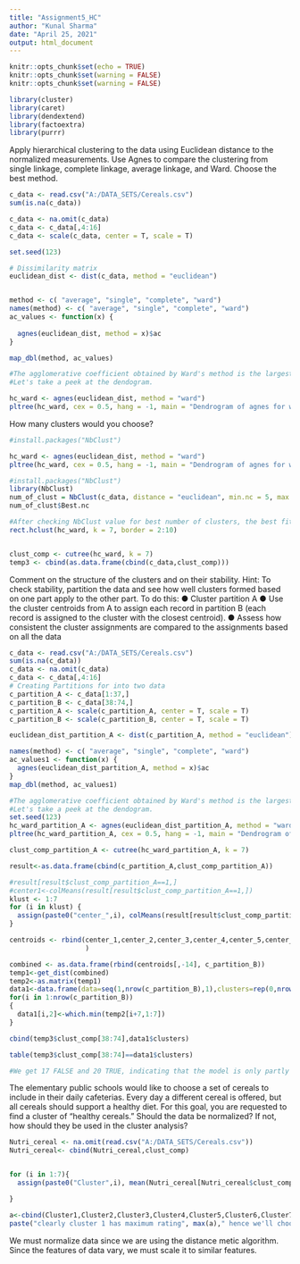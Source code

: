 ```yaml
---
title: "Assignment5_HC"
author: "Kunal Sharma"
date: "April 25, 2021"
output: html_document
---
```


```r
knitr::opts_chunk$set(echo = TRUE)
knitr::opts_chunk$set(warning = FALSE)
knitr::opts_chunk$set(warning = FALSE)
```

```r
library(cluster)
library(caret)
library(dendextend)
library(factoextra)
library(purrr)

```
Apply hierarchical clustering to the data using Euclidean distance to the normalized 
measurements. Use Agnes to compare the clustering from single linkage, complete 
linkage, average linkage, and Ward. Choose the best method.
```r

c_data <- read.csv("A:/DATA_SETS/Cereals.csv")
sum(is.na(c_data))

c_data <- na.omit(c_data)
c_data <- c_data[,4:16]
c_data <- scale(c_data, center = T, scale = T)

set.seed(123)

# Dissimilarity matrix
euclidean_dist <- dist(c_data, method = "euclidean")


method <- c( "average", "single", "complete", "ward")
names(method) <- c( "average", "single", "complete", "ward")
ac_values <- function(x) {
  
  agnes(euclidean_dist, method = x)$ac
}

map_dbl(method, ac_values)

#The agglomerative coefficient obtained by Ward's method is the largest. 
#Let's take a peek at the dendogram.

hc_ward <- agnes(euclidean_dist, method = "ward")
pltree(hc_ward, cex = 0.5, hang = -1, main = "Dendrogram of agnes for ward")

```
How many clusters would you choose?
```r
#install.packages("NbClust")

hc_ward <- agnes(euclidean_dist, method = "ward")
pltree(hc_ward, cex = 0.5, hang = -1, main = "Dendrogram of agnes for ward")

#install.packages("NbClust")
library(NbClust)
num_of_clust = NbClust(c_data, distance = "euclidean", min.nc = 5, max.nc = 10, method = "ward.D",index = 'dunn')
num_of_clust$Best.nc

#After checking NbClust value for best number of clusters, the best fits is with K=7
rect.hclust(hc_ward, k = 7, border = 2:10)


clust_comp <- cutree(hc_ward, k = 7)
temp3 <- cbind(as.data.frame(cbind(c_data,clust_comp)))

```
Comment on the structure of the clusters and on their stability. Hint: To check stability, 
partition the data and see how well clusters formed based on one part apply to the other 
part. To do this:
● Cluster partition A
● Use the cluster centroids from A to assign each record in partition B (each record 
is assigned to the cluster with the closest centroid).
● Assess how consistent the cluster assignments are compared to the 
assignments based on all the data
```r

c_data <- read.csv("A:/DATA_SETS/Cereals.csv")
sum(is.na(c_data))
c_data <- na.omit(c_data)
c_data <- c_data[,4:16]
# Creating Partitions for into two data  
c_partition_A <- c_data[1:37,]
c_partition_B <- c_data[38:74,]
c_partition_A <- scale(c_partition_A, center = T, scale = T)
c_partition_B <- scale(c_partition_B, center = T, scale = T)

euclidean_dist_partition_A <- dist(c_partition_A, method = "euclidean")

names(method) <- c( "average", "single", "complete", "ward")
ac_values1 <- function(x) {
  agnes(euclidean_dist_partition_A, method = x)$ac
}
map_dbl(method, ac_values1)
```

```r
#The agglomerative coefficient obtained by Ward's method is the largest. 
#Let's take a peek at the dendogram.
set.seed(123)
hc_ward_partition_A <- agnes(euclidean_dist_partition_A, method = "ward")
pltree(hc_ward_partition_A, cex = 0.5, hang = -1, main = "Dendrogram of agnes for ward")

clust_comp_partition_A <- cutree(hc_ward_partition_A, k = 7)

result<-as.data.frame(cbind(c_partition_A,clust_comp_partition_A))

#result[result$clust_comp_partition_A==1,]
#center1<-colMeans(result[result$clust_comp_partition_A==1,])
klust <- 1:7
for (i in klust) {
  assign(paste0("center_",i), colMeans(result[result$clust_comp_partition_A==i,]))
}

centroids <- rbind(center_1,center_2,center_3,center_4,center_5,center_6,center_7
                   )

combined <- as.data.frame(rbind(centroids[,-14], c_partition_B))
temp1<-get_dist(combined)
temp2<-as.matrix(temp1)
data1<-data.frame(data=seq(1,nrow(c_partition_B),1),clusters=rep(0,nrow(c_partition_B)))
for(i in 1:nrow(c_partition_B))
{
  data1[i,2]<-which.min(temp2[i+7,1:7])
}

cbind(temp3$clust_comp[38:74],data1$clusters)

```
```r
table(temp3$clust_comp[38:74]==data1$clusters)

#We get 17 FALSE and 20 TRUE, indicating that the model is only partly stable.

```


The elementary public schools would like to choose a set of cereals to include in their 
daily cafeterias. Every day a different cereal is offered, but all cereals should support a 
healthy diet. For this goal, you are requested to find a cluster of “healthy cereals.” 
Should the data be normalized? If not, how should they be used in the cluster analysis?


```r
Nutri_cereal <- na.omit(read.csv("A:/DATA_SETS/Cereals.csv"))
Nutri_cereal<- cbind(Nutri_cereal,clust_comp)


for (i in 1:7){
  assign(paste0("Cluster",i), mean(Nutri_cereal[Nutri_cereal$clust_comp==i,"rating"]))

}

a<-cbind(Cluster1,Cluster2,Cluster3,Cluster4,Cluster5,Cluster6,Cluster7)
paste("clearly cluster 1 has maximum rating", max(a)," hence we'll choose it")
```

We must normalize data since we are using the distance metic algorithm. Since the features of data vary, we must scale it to similar features.
```r

```



